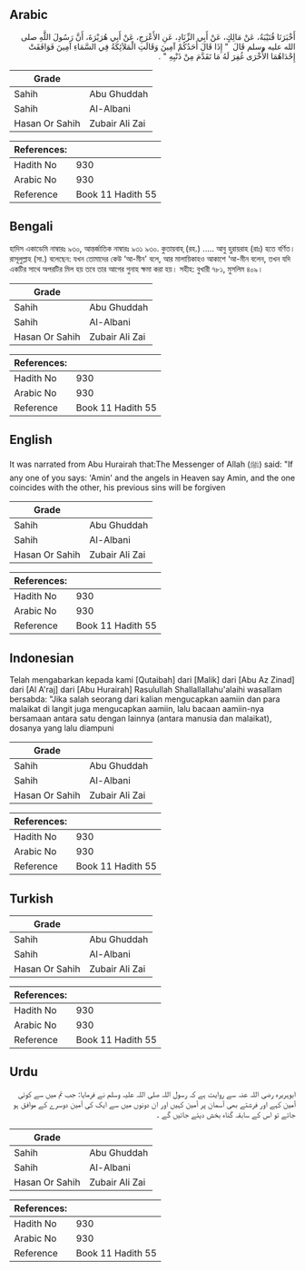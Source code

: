 ## Arabic


<div dir="rtl" lang="ar" style={{fontSize:'larger',backgroundColor:'#f8f9fa',padding:20}}>
أَخْبَرَنَا قُتَيْبَةُ، عَنْ مَالِكٍ، عَنْ أَبِي الزِّنَادِ، عَنِ الأَعْرَجِ، عَنْ أَبِي هُرَيْرَةَ، أَنَّ رَسُولَ اللَّهِ صلى الله عليه وسلم قَالَ ‏ "‏ إِذَا قَالَ أَحَدُكُمْ آمِينَ وَقَالَتِ الْمَلاَئِكَةُ فِي السَّمَاءِ آمِينَ فَوَافَقَتْ إِحْدَاهُمَا الأُخْرَى غُفِرَ لَهُ مَا تَقَدَّمَ مِنْ ذَنْبِهِ ‏"‏ ‏.‏
</div>
<div style={{backgroundColor:'#f8f9fa',padding:20, marginBottom: 10}}><table> <thead> <tr> <th>Grade</th> <th></th> </tr> </thead> <tbody> <tr><td>Sahih</td><td>Abu Ghuddah</td></tr><tr><td>Sahih</td><td>Al-Albani</td></tr><tr><td>Hasan Or Sahih</td><td>Zubair Ali Zai</td></tr></tbody></table><table> <thead> <tr> <th>References:</th> <th></th> </tr> </thead> <tbody><tr><td>Hadith No</td><td>930</td></tr><tr><td>Arabic No</td><td>930</td></tr><tr><td>Reference</td><td>Book 11 Hadith 55</td></tr></tbody></table></div>

## Bengali


<div dir="ltr" lang="bn" style={{fontSize:'larger',backgroundColor:'#f8f9fa',padding:20}}>
হাদিস একাডেমি নাম্বারঃ ৯৩০, আন্তর্জাতিক নাম্বারঃ ৯৩১ ৯৩০. কুতায়বাহ্ (রহ.) ..... আবু হুরায়রাহ (রাঃ) হতে বর্ণিত। রাসূলুল্লাহ (সা.) বলেছেন: যখন তোমাদের কেউ ‘আ-মীন' বলে, আর মালায়িকাহও আকাশে ‘আ-মীন বলেন, তখন যদি একটির সাথে অপরটির মিল হয় তবে তার আগের গুনাহ ক্ষমা করা হয়। সহীহ: বুখারী ৭৮১, মুসলিম ৪০৯।
</div>
<div style={{backgroundColor:'#f8f9fa',padding:20, marginBottom: 10}}><table> <thead> <tr> <th>Grade</th> <th></th> </tr> </thead> <tbody> <tr><td>Sahih</td><td>Abu Ghuddah</td></tr><tr><td>Sahih</td><td>Al-Albani</td></tr><tr><td>Hasan Or Sahih</td><td>Zubair Ali Zai</td></tr></tbody></table><table> <thead> <tr> <th>References:</th> <th></th> </tr> </thead> <tbody><tr><td>Hadith No</td><td>930</td></tr><tr><td>Arabic No</td><td>930</td></tr><tr><td>Reference</td><td>Book 11 Hadith 55</td></tr></tbody></table></div>

## English


<div dir="ltr" lang="en" style={{fontSize:'larger',backgroundColor:'#f8f9fa',padding:20}}>
It was narrated from Abu Hurairah that:The Messenger of Allah (ﷺ) said: "If any one of you says: 'Amin' and the angels in Heaven say Amin, and the one coincides with the other, his previous sins will be forgiven
</div>
<div style={{backgroundColor:'#f8f9fa',padding:20, marginBottom: 10}}><table> <thead> <tr> <th>Grade</th> <th></th> </tr> </thead> <tbody> <tr><td>Sahih</td><td>Abu Ghuddah</td></tr><tr><td>Sahih</td><td>Al-Albani</td></tr><tr><td>Hasan Or Sahih</td><td>Zubair Ali Zai</td></tr></tbody></table><table> <thead> <tr> <th>References:</th> <th></th> </tr> </thead> <tbody><tr><td>Hadith No</td><td>930</td></tr><tr><td>Arabic No</td><td>930</td></tr><tr><td>Reference</td><td>Book 11 Hadith 55</td></tr></tbody></table></div>

## Indonesian


<div dir="ltr" lang="id" style={{fontSize:'larger',backgroundColor:'#f8f9fa',padding:20}}>
Telah mengabarkan kepada kami [Qutaibah] dari [Malik] dari [Abu Az Zinad] dari [Al A'raj] dari [Abu Hurairah] Rasulullah Shallallallahu'alaihi wasallam bersabda: "Jika salah seorang dari kalian mengucapkan aamiin dan para malaikat di langit juga mengucapkan aamiin, lalu bacaan aamiin-nya bersamaan antara satu dengan lainnya (antara manusia dan malaikat), dosanya yang lalu diampuni
</div>
<div style={{backgroundColor:'#f8f9fa',padding:20, marginBottom: 10}}><table> <thead> <tr> <th>Grade</th> <th></th> </tr> </thead> <tbody> <tr><td>Sahih</td><td>Abu Ghuddah</td></tr><tr><td>Sahih</td><td>Al-Albani</td></tr><tr><td>Hasan Or Sahih</td><td>Zubair Ali Zai</td></tr></tbody></table><table> <thead> <tr> <th>References:</th> <th></th> </tr> </thead> <tbody><tr><td>Hadith No</td><td>930</td></tr><tr><td>Arabic No</td><td>930</td></tr><tr><td>Reference</td><td>Book 11 Hadith 55</td></tr></tbody></table></div>

## Turkish


<div dir="ltr" lang="tr" style={{fontSize:'larger',backgroundColor:'#f8f9fa',padding:20}}>

</div>
<div style={{backgroundColor:'#f8f9fa',padding:20, marginBottom: 10}}><table> <thead> <tr> <th>Grade</th> <th></th> </tr> </thead> <tbody> <tr><td>Sahih</td><td>Abu Ghuddah</td></tr><tr><td>Sahih</td><td>Al-Albani</td></tr><tr><td>Hasan Or Sahih</td><td>Zubair Ali Zai</td></tr></tbody></table><table> <thead> <tr> <th>References:</th> <th></th> </tr> </thead> <tbody><tr><td>Hadith No</td><td>930</td></tr><tr><td>Arabic No</td><td>930</td></tr><tr><td>Reference</td><td>Book 11 Hadith 55</td></tr></tbody></table></div>

## Urdu


<div dir="rtl" lang="ur" style={{fontSize:'larger',backgroundColor:'#f8f9fa',padding:20}}>
ابوہریرہ رضی اللہ عنہ سے روایت ہے کہ رسول اللہ صلی اللہ علیہ وسلم نے فرمایا: جب تم میں سے کوئی آمین کہے اور فرشتے بھی آسمان پر آمین کہیں اور ان دونوں میں سے ایک کی آمین دوسرے کے موافق ہو جائے تو اس کے سابقہ گناہ بخش دیئے جائیں گے ۔
</div>
<div style={{backgroundColor:'#f8f9fa',padding:20, marginBottom: 10}}><table> <thead> <tr> <th>Grade</th> <th></th> </tr> </thead> <tbody> <tr><td>Sahih</td><td>Abu Ghuddah</td></tr><tr><td>Sahih</td><td>Al-Albani</td></tr><tr><td>Hasan Or Sahih</td><td>Zubair Ali Zai</td></tr></tbody></table><table> <thead> <tr> <th>References:</th> <th></th> </tr> </thead> <tbody><tr><td>Hadith No</td><td>930</td></tr><tr><td>Arabic No</td><td>930</td></tr><tr><td>Reference</td><td>Book 11 Hadith 55</td></tr></tbody></table></div>